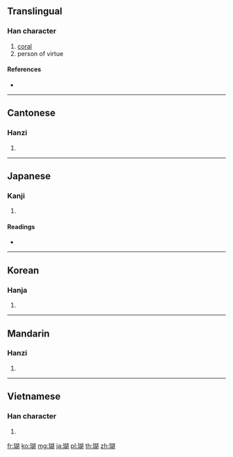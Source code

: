 ==Translingual==

===Han character===
{{Han char|rn=96|rad=玉|as=09|sn=13|four=17120|canj=MGJRB}}

# [[coral]]
# person of virtue

====References====
* {{Han ref|kx=0738.040|dkj=21126|dj=1148.240|hdz=21125.090|uh=745A|ud=29786|bh=B7E4|bd=47076}}

----

==Cantonese==

===Hanzi===
{{yue-hanzi|jyut=|y=wu4}}

# {{defn|lang=yue|sort=玉09}}

----

==Japanese==

===Kanji===
{{ja-kanji|grade=|rs=玉09}}

# {{defn|lang=ja|sort=玉09}}

====Readings====
* {{ja-readings|goon=[[ご]] (go)|kanon=[[こ]] (ko)|kun=|nanori=}}

----

==Korean==

===Hanja===
{{ko-hanja|hangeul=호|eumhun=|rv=ho|mr=ho|y=ho}}

# {{defn|lang=ko|sort=玉09}}

----

==Mandarin==

===Hanzi===
{{cmn-hanzi|pin=[[hú]] ([[hu2]])|wg=hu<sup>2</sup>}}

# {{defn|lang=cmn|sort=玉09}}

----

==Vietnamese==

===Han character===
{{vi-hantu|[[hô]], [[hồ]]|rs=玉09}}

# {{defn|lang=vi|sort=玉09}}

[[fr:瑚]]
[[ko:瑚]]
[[mg:瑚]]
[[ja:瑚]]
[[pl:瑚]]
[[th:瑚]]
[[zh:瑚]]